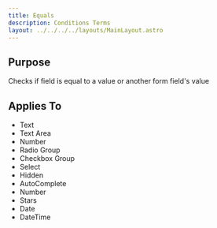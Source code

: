 ```yaml
---
title: Equals
description: Conditions Terms
layout: ../../../../layouts/MainLayout.astro
---
```


## Purpose

Checks if field is equal to a value or another form field's value

## Applies To

- Text
- Text Area
- Number
- Radio Group
- Checkbox Group
- Select
- Hidden
- AutoComplete
- Number
- Stars
- Date
- DateTime
